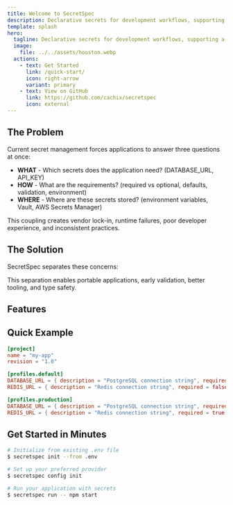 ```yaml
---
title: Welcome to SecretSpec
description: Declarative secrets for development workflows, supporting a variety of storage backends.
template: splash
hero:
  tagline: Declarative secrets for development workflows, supporting a variety of storage backends.
  image:
    file: ../../assets/houston.webp
  actions:
    - text: Get Started
      link: /quick-start/
      icon: right-arrow
      variant: primary
    - text: View on GitHub
      link: https://github.com/cachix/secretspec
      icon: external
---
```



## The Problem

Current secret management forces applications to answer three questions at once:

- **WHAT** - Which secrets does the application need? (DATABASE_URL, API_KEY)
- **HOW** - What are the requirements? (required vs optional, defaults, validation, environment)
- **WHERE** - Where are these secrets stored? (environment variables, Vault, AWS Secrets Manager)

This coupling creates vendor lock-in, runtime failures, poor developer experience, and inconsistent practices.

## The Solution

SecretSpec separates these concerns:

<CardGrid>
	<LinkCard
		title="WHAT secrets are needed"
		href="/reference/configuration/"
		description="Declared in secretspec.toml"
	/>
	<LinkCard
		title="HOW requirements vary"
		href="/concepts/profiles/"
		description="Managed through profiles"
	/>
	<LinkCard
		title="WHERE secrets are stored"
		href="/reference/providers/"
		description="Configured via providers"
	/>
</CardGrid>

This separation enables portable applications, early validation, better tooling, and type safety.

## Features

<CardGrid>
	<LinkCard
		title="Configuration Inheritance"
		href="/concepts/inheritance/"
		description="Share common secrets across projects using extends"
	/>
	<LinkCard
		title="Type-Safe Rust SDK"
		href="/sdk/rust/"
		description="Generate strongly-typed structs from your configuration"
	/>
	<LinkCard
		title="Smart Discovery"
		href="/quick-start/"
		description="Import existing secrets from .env files automatically"
	/>
	<LinkCard
		title="CLI Tools"
		href="/reference/cli/"
		description="Check, set, and run commands with secrets injected"
	/>
	<LinkCard
		title="Multiple Providers"
		href="/reference/providers/"
		description="Support for Keyring, dotenv, 1Password, LastPass, and more"
	/>
	<LinkCard
		title="Early Validation"
		href="/concepts/overview/"
		description="Catch missing secrets before your application starts"
	/>
</CardGrid>

## Quick Example

```toml
[project]
name = "my-app"
revision = "1.0"

[profiles.default]
DATABASE_URL = { description = "PostgreSQL connection string", required = true }
REDIS_URL = { description = "Redis connection string", required = false, default = "redis://localhost:6379" }

[profiles.production]
DATABASE_URL = { description = "PostgreSQL connection string", required = true }
REDIS_URL = { description = "Redis connection string", required = true }
```

## Get Started in Minutes

```bash
# Initialize from existing .env file
$ secretspec init --from .env

# Set up your preferred provider
$ secretspec config init

# Run your application with secrets
$ secretspec run -- npm start
```
